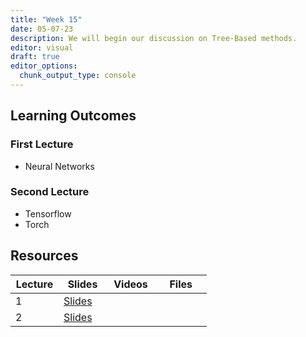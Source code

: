 ```yaml
---
title: "Week 15"
date: 05-07-23
description: We will begin our discussion on Tree-Based methods.
editor: visual
draft: true
editor_options: 
  chunk_output_type: console
---
```


## Learning Outcomes

### First Lecture

-   Neural Networks

### Second Lecture

-   Tensorflow
-   Torch

## Resources

| Lecture | Slides                                                    | Videos | Files |
|------------------|------------------|------------------|-------------------|
| 1       | [Slides](https://m408.inqs.info/lectures/lecture_29.html) |        |       |
| 2       | [Slides](https://m408.inqs.info/lectures/lecture_30.html) |        |       |
